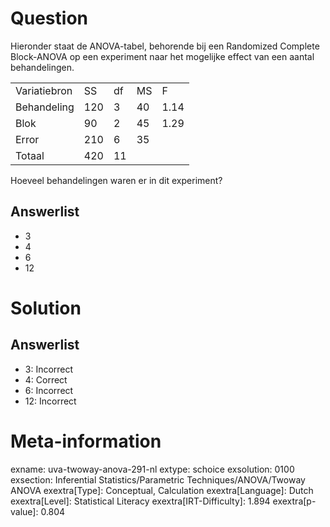 Question
========

Hieronder staat de ANOVA-tabel, behorende bij een Randomized Complete
Block-ANOVA op een experiment naar het mogelijke effect van een aantal
behandelingen.

  -------------- ----- ---- ---- ------
  Variatiebron   SS    df   MS   F
  Behandeling    120   3    40   1.14
  Blok           90    2    45   1.29
  Error          210   6    35   
  Totaal         420   11        
  -------------- ----- ---- ---- ------

Hoeveel behandelingen waren er in dit experiment?

Answerlist
----------

* 3
* 4
* 6
* 12

Solution
========

Answerlist
----------

* 3: Incorrect
* 4: Correct
* 6: Incorrect
* 12: Incorrect

Meta-information
================
exname: uva-twoway-anova-291-nl
extype: schoice
exsolution: 0100
exsection: Inferential Statistics/Parametric Techniques/ANOVA/Twoway ANOVA
exextra[Type]: Conceptual, Calculation
exextra[Language]: Dutch
exextra[Level]: Statistical Literacy
exextra[IRT-Difficulty]: 1.894
exextra[p-value]: 0.804
